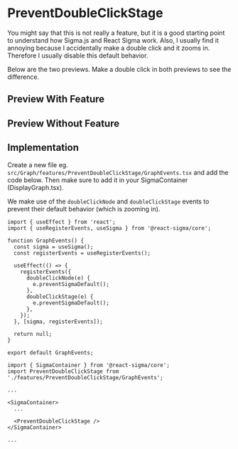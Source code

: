 
<Meta of={PreventDoubleClickStageStories} />

# PreventDoubleClickStage
You might say that this is not really a feature, but it is a good starting
point to understand how Sigma.js and React Sigma work.
Also, I usually find it annoying because I accidentally make a double click
and it zooms in. Therefore I usually disable this default behavior.

Below are the two previews. Make a double click in both previews to see the difference.

## Preview With Feature
<Canvas of={PreventDoubleClickStageStories.WithFeature} />

## Preview Without Feature
<Canvas of={PreventDoubleClickStageStories.WithoutFeature} />

## Implementation
Create a new file eg. `src/Graph/features/PreventDoubleClickStage/GraphEvents.tsx` and add the code below.
Then make sure to add it in your SigmaContainer (DisplayGraph.tsx).

We make use of the `doubleClickNode` and `doubleClickStage` events to prevent their default behavior (which is zooming in).

```tsx
import { useEffect } from 'react';
import { useRegisterEvents, useSigma } from '@react-sigma/core';

function GraphEvents() {
  const sigma = useSigma();
  const registerEvents = useRegisterEvents();

  useEffect(() => {
    registerEvents({
      doubleClickNode(e) {
        e.preventSigmaDefault();
      },
      doubleClickStage(e) {
        e.preventSigmaDefault();
      },
    });
  }, [sigma, registerEvents]);

  return null;
}

export default GraphEvents;

```

```tsx
import { SigmaContainer } from '@react-sigma/core';
import PreventDoubleClickStage from './features/PreventDoubleClickStage/GraphEvents';

...

<SigmaContainer>
  ...

  <PreventDoubleClickStage />
</SigmaContainer>

...
```
